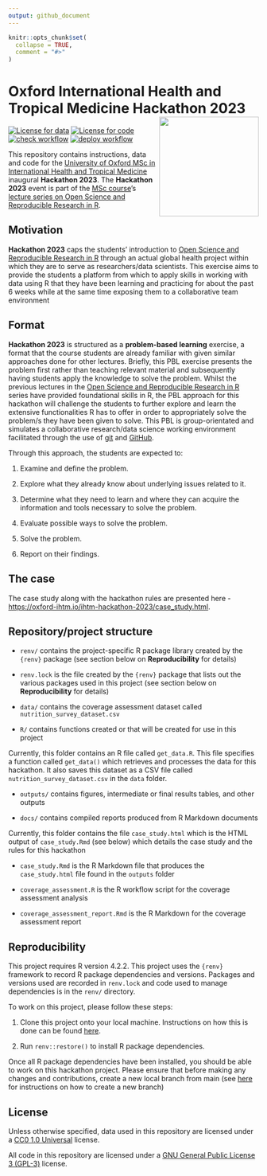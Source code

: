 ```yaml
---
output: github_document
---
```


<!-- README.md is generated from README.Rmd. Please edit that file -->

```r
knitr::opts_chunk$set(
  collapse = TRUE,
  comment = "#>"
)
```

# Oxford International Health and Tropical Medicine Hackathon 2023 <img src="https://raw.githubusercontent.com/OxfordIHTM/open-reproducible-science/main/images/oxford_codehub.png" width="200px" align="right" />

<!-- badges: start -->
[![License for data](https://img.shields.io/badge/license (for data)-CC0-blue.svg)](https://creativecommons.org/publicdomain/zero/1.0/)
[![License for code](https://img.shields.io/badge/license (for code)-GPL3.0-blue.svg)](https://opensource.org/licenses/gpl-3.0.html)
[![check workflow](https://github.com/OxfordIHTM/ihtm-hackathon-2023/actions/workflows/check-workflow.yml/badge.svg)](https://github.com/OxfordIHTM/ihtm-hackathon-2023/actions/workflows/check-workflow.yml)
[![deploy workflow](https://github.com/OxfordIHTM/ihtm-hackathon-2023/actions/workflows/deploy-workflow.yml/badge.svg?branch=gh-pages)](https://github.com/OxfordIHTM/ihtm-hackathon-2023/actions/workflows/deploy-workflow.yml)
<!-- badges: end -->

This repository contains instructions, data and code for the [University
of Oxford MSc in International Health and Tropical
Medicine](https://www.ox.ac.uk/admissions/graduate/courses/msc-international-health-and-tropical-medicine)
inaugural **Hackathon 2023**. The **Hackathon 2023** event is part of
the [MSc course](https://www.ox.ac.uk/admissions/graduate/courses/msc-international-health-and-tropical-medicine)’s
[lecture series on Open Science and Reproducible Research in
R](https://oxford-ihtm.io/open-reproducible-science).

## Motivation

**Hackathon 2023** caps the students’ introduction to [Open Science and
Reproducible Research in
R](https://oxford-ihtm.io/open-reproducible-science) through an actual
global health project within which they are to serve as researchers/data
scientists. This exercise aims to provide the students a platform from
which to apply skills in working with data using R that they have been
learning and practicing for about the past 6 weeks while at the same
time exposing them to a collaborative team environment

## Format

**Hackathon 2023** is structured as a **problem-based learning**
exercise, a format that the course students are already familiar with
given similar approaches done for other lectures. Briefly, this PBL
exercise presents the problem first rather than teaching relevant
material and subsequently having students apply the knowledge to solve
the problem. Whilst the previous lectures in the [Open Science and
Reproducible Research in
R](https://oxford-ihtm.io/open-reproducible-science) series have
provided foundational skills in R, the PBL approach for this hackathon
will challenge the students to further explore and learn the extensive
functionalities R has to offer in order to appropriately solve the
problem/s they have been given to solve. This PBL is group-orientated
and simulates a collaborative research/data science working environment
facilitated through the use of [git](https://git-scm.com/) and
[GitHub](https://github.com).

Through this approach, the students are expected to:

1.  Examine and define the problem.

2.  Explore what they already know about underlying issues related to
    it.

3.  Determine what they need to learn and where they can acquire the
    information and tools necessary to solve the problem.

4.  Evaluate possible ways to solve the problem.

5.  Solve the problem.

6.  Report on their findings.

## The case

The case study along with the hackathon rules are presented here -
<https://oxford-ihtm.io/ihtm-hackathon-2023/case_study.html>.

## Repository/project structure

- `renv/` contains the project-specific R package library created by the
  `{renv}` package (see section below on **Reproducibility** for details)
  
- `renv.lock` is the file created by the `{renv}` package that lists out
  the various packages used in this project 
  (see section below on **Reproducibility** for details)

- `data/` contains the coverage assessment dataset called
  `nutrition_survey_dataset.csv`

- `R/` contains functions created or that will be created for use in
  this project

Currently, this folder contains an R file called `get_data.R`. This
file specifies a function called `get_data()` which retrieves and
processes the data for this hackathon. It also saves this dataset as a
CSV file called `nutrition_survey_dataset.csv` in the `data` folder.

- `outputs/` contains figures, intermediate or final results tables, 
  and other outputs

- `docs/` contains compiled reports produced from R Markdown documents

Currently, this folder contains the file `case_study.html` which is the
HTML output of `case_study.Rmd` (see below) which details the case study and 
the rules for this hackathon

- `case_study.Rmd` is the R Markdown file that produces the `case_study.html`
  file found in the `outputs` folder

- `coverage_assessment.R` is the R workflow script for the coverage assessment
  analysis
  
- `coverage_assessment_report.Rmd` is the R Markdown for the coverage
  assessment report
  
## Reproducibility

This project requires R version 4.2.2. This project uses the `{renv}` 
framework to record R package dependencies and versions. Packages and 
versions used are recorded in `renv.lock` and code used to manage 
dependencies is in the `renv/` directory. 

To work on this project, please follow these steps:

1. Clone this project onto your local machine. Instructions on how this is 
   done can be found 
   [here](https://oxford-ihtm.io/ihtm-handbook/clone-repository.html).

2. Run `renv::restore()` to install R package dependencies.


Once all R package dependencies have been installed, you should be able
to work on this hackathon project. Please ensure that before making any
changes and contributions, create a new local branch from main
(see [here](https://oxford-ihtm.io/ihtm-handbook/participate-projects.html#create-a-new-branch-from-the-main-branch)
for instructions on how to create a new branch)

## License

Unless otherwise specified, data used in this repository are licensed under a 
[CC0 1.0 Universal](https://creativecommons.org/publicdomain/zero/1.0/) license.

All code in this repository are licensed under a 
[GNU General Public License 3 (GPL-3)](https://opensource.org/licenses/gpl-3.0.html) 
license.



<br/>
<br/>